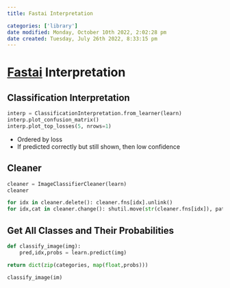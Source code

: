 ```yaml
---
title: Fastai Interpretation

categories: ['library']
date modified: Monday, October 10th 2022, 2:02:28 pm
date created: Tuesday, July 26th 2022, 8:33:15 pm
---
```


# [Fastai](fastai.qmd) Interpretation

## Classification Interpretation
```python
interp = ClassificationInterpretation.from_learner(learn)
interp.plot_confusion_matrix()
interp.plot_top_losses(5, nrows=1)
```

- Ordered by loss
- If predicted correctly but still shown, then low confidence

## Cleaner
```python
cleaner = ImageClassifierCleaner(learn)
cleaner

for idx in cleaner.delete(): cleaner.fns[idx].unlink()
for idx,cat in cleaner.change(): shutil.move(str(cleaner.fns[idx]), path/cat)
```

## Get All Classes and Their Probabilities
```python
def classify_image(img):
	pred,idx,probs = learn.predict(img)

return dict(zip(categories, map(float,probs)))

classify_image(im)
```



